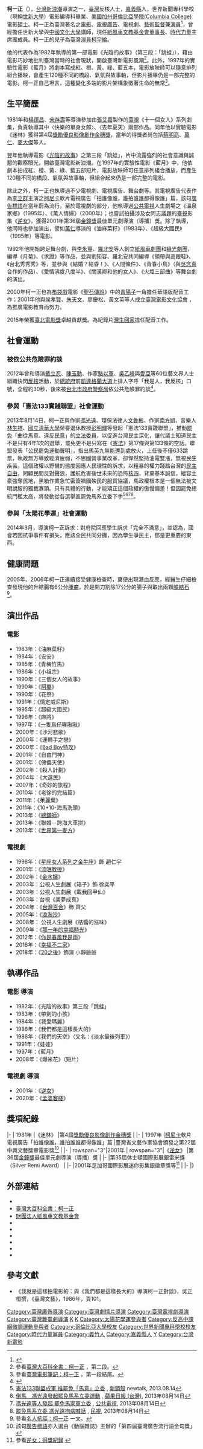 {{藝人
| 姓名 = 柯一正<br>Ko I-chen
| 類型 = 導演
| 圖片 = 柯一正-美國之音.jpg
| 圖片尺寸 = 300px
| 圖片簡介 = 
| 羅馬拼音 = Ko I-Chen
| 英文名 = 
| 暱稱 = 
| 國籍 = {{ROC}}
| 籍貫 = 
| 出生日期 = {{birth_date_and _age|1949|2|10}}
| 出生地點 = {{ROC|臺灣省}}[[臺南縣|臺南縣]][[東石區|東石區]][[義竹鄉|義竹鄉]]（今屬[[嘉義縣|嘉義縣]]）
| 逝世日期 = 
| 逝世地點 = 
| 職業 = 導演、演員
| 語言 = [[臺語|臺語]]、[[中華民國國語|國語]]、[[英語|英語]]
| 教育程度 = [[美國|美國]][[加州|加州]][[哥倫比亞學院Columbia_College|哥倫比亞學院Columbia College]]電影[[碩士|碩士]]
| 宗教信仰 = 
| 配偶 = 前妻（蘇沅玲－1987年）<br>{{marriage|劉知容|2009}}
| 兒女 = 兒子：[[柯宇綸|柯宇綸]]（{{age|1977|4|28}}歲）<br>女兒：柯怡安
| 父母 = 
| 音樂類型 = 
| 演奏樂器 = 
| 出道地點 = {{TWN}}
| 出道作 = 
| 出道日期 = 1981年
| 代表作 = 
| 活躍年代 = 1980年代至今
| 唱片公司 = 
| 經紀公司 = 
| 網站 = 
| 相關團體 = {{時代力量}}
| 獎項 = [[臺北電影獎|臺北電影獎]]<br>'''卓越貢獻獎'''<br>2015年
| IMDb = 0461904
| 音樂專輯 = 
| 電影 = 
| 主持節目 = 
| 電視劇 = 
| 廣播劇 = 
| 舞台劇 = 
| 書籍 = 
| goldenbellawards = '''單元劇導演獎'''<br>2001年 《[[逆女|逆女]]》
}}

'''柯一正'''（{{bd|1949年|2月10日|||catIdx=K柯}}），[[台灣新浪潮|台灣新浪潮]]導演之一，[[臺灣|臺灣]]反核人士，[[嘉義縣|嘉義縣]]人，世界新聞專科學校（現稱[[世新大學|世新大學]]）電影編導科畢業、[[美國|美國]][[加州|加州]][[哥倫比亞學院(Columbia_College)|哥倫比亞學院(Columbia College)]]電影[[碩士|碩士]]。柯一正為臺灣著名之[[電影|電影]]、[[電視廣告|電視廣告]]、電視劇、[[藝術監督|藝術監督]]兼[[演員|演員]]<ref>{{cite web|url=http://newnet.tw/Newsletter/Comment.aspx?Iinfo=5&iNumber=24027|title=紙風車再演"新月傳奇" 重新喚醒人類重視保育|publisher=新網|author=麻念台|date=2017-04-05|accessdate=2017-03-21|archive-date=2021-01-11|archive-url=https://web.archive.org/web/20210111141653/http://newnet.tw/Newsletter/Comment.aspx?Iinfo=5&iNumber=24027|dead-url=no}}</ref>，曾經擔任世新大學與[[中國文化大學|中國文化大學]]講師，現任[[紙風車文教基金會|紙風車文教基金會]][[董事長|董事長]]、[[時代力量|時代力量]]主席團成員。柯一正的兒子為臺灣[[演員|演員]][[柯宇綸|柯宇綸]]。

他的代表作為1982年執導的第一部電影《光陰的故事》（第三段：「跳蛙」），藉由電影巧妙地批判臺灣當時的社會現狀，開啟臺灣新電影風潮<ref>參看[http://nrch.culture.tw/twpedia.aspx?id=14092 臺灣大百科全書：柯一正] {{Wayback|url=http://nrch.culture.tw/twpedia.aspx?id=14092 |date=20210111141647 }}，第二段。</ref>。此外，1997年的實驗性電影《藍月》將劇本寫成紅、橙、黃、綠、藍五本，電影放映師可以隨意排列組合播映，會產生120種不同的橋段、氣氛與故事軸，但影片播畢仍是一部完整的電影。柯一正自己坦言，這種變化多端的影片架構象徵著生命的無常<ref>參看[http://movie1.cca.gov.tw/People/Content.asp?ID=51 臺灣電影筆記：柯一正] {{webarchive|url=https://web.archive.org/web/20100512211226/http://movie1.cca.gov.tw/People/Content.asp?ID=51 |date=2010-05-12 }}，第一段結尾。</ref>。

== 生平簡歷 ==
1981年和[[楊德昌|楊德昌]]、[[宋存壽|宋存壽]]等導演參加由[[張艾嘉|張艾嘉]]製作的[[臺灣電視公司|臺視]]《十一個女人》系列劇集，負責執導其中〈快樂的單身女郎〉、〈去年夏天〉兩部作品。同年他以實驗電影《迷林》獲得第4屆[[金穗獎|獎勵優良影像創作金穗獎]]，當年的得獎者尚包括[[蔡明亮|蔡明亮]]、[[萬仁|萬仁]]、[[麥大傑|麥大傑]]等人。

翌年他執導電影《[[光陰的故事_(電影)|光陰的故事]]》之第三段「跳蛙」，片中流露強烈的社會意識與誠懇的觀察眼光，開啟臺灣電影新浪潮。在1997年的實驗性電影《藍月》中，他依劇本拍成紅、橙、黃、綠、藍五部短片，電影放映師可任意排列組合播放，而產生120種不同的橋段、氣氛與故事軸，但組合起來仍是一部完整的電影。

除此之外，柯一正也執導過不少電視劇、電視廣告、舞台劇等。其電視廣告代表作為[[李立群|李立群]]主演之[[柯尼卡|柯尼卡]]軟片電視廣告「拍誰像誰，誰拍誰誰都得像誰」篇，該句[[廣告標語|廣告標語]]在當年蔚為流行。至於電視劇的部分，他執導過[[公共電視文化事業基金會|公共電視]]人生劇場之《溫泉家鄉》（1995年）、《萬人情婦》（2000年）；也嘗試拍攝涉及女同志議題的[[臺灣電視公司|臺視]]影集《[[逆女|逆女]]》，獲得2001年第36屆[[金鐘獎|金鐘獎]]最佳單元劇導演（導播）獎。除了執導，他同時也參加演出，譬如[[萬仁|萬仁]]導演的《油麻菜籽》（1983年）、《超級大國民》（1995年）等電影。

1992年他開始跨足舞台劇，與[[李永豐|李永豐]]、[[羅北安|羅北安]]等人創立[[紙風車劇團|紙風車劇團]]和[[綠光劇團|綠光劇團]]，編導《月菊》、《求證》等作品，並與劉知容、羅北安共同編導《領帶與高跟鞋》、《台北秀秀秀》等，並參與《結婚？結昏！》、《人間條件》、《青春小鳥》（與[[吳念真|吳念真]]合作的作品）、《愛情沸度八度半》、《關漢卿和他的女人》、《火炬三部曲》等舞台劇的演出。

2000年柯一正也為[[布袋戲|布袋戲]]電影《[[聖石傳說|聖石傳說]]》中的[[青陽子|青陽子]]一角擔任華語版配音工作；2001年他與[[侯孝賢|侯孝賢]]、[[朱天文|朱天文]]、廖慶松、黃文英等人成立[http://www.twfilm.org/ 臺灣電影文化協會] {{Wayback|url=http://www.twfilm.org/ |date=20210111141750 }}，為推廣電影教育而努力。

2015年榮獲[[臺北電影獎|臺北電影獎]]卓越貢獻獎。為紀錄片[[灣生回家|灣生回家]]擔任配音工作。

==社會運動==
===被依公共危險罪約談===
2012年曾和導演[[戴立忍|戴立忍]]、[[陳玉勳|陳玉勳]]、作家[[駱以軍|駱以軍]]、[[吳乙峰|吳乙峰]]與[[愛亞|愛亞]]等60位藝文界人士組織快閃[[反核|反核]]活動，於[[中華民國總統府_(台北)|總統府]]前[[凱達格蘭大道|凱達格蘭大道]]上排人字呼「我是人，我反核」口號，全程約30秒，後來被[[台北市政府警察局|台北市政府警察局]]依公共危險罪約談<ref>{{Cite web |url=http://www.nownews.com/2012/06/08/91-2822233.htm |title=反核被警約談、查稅,　[[林世嘉|林世嘉]]：馬英九才是違反公共危險罪 |access-date=2012-06-17 |archive-date=2012-08-18 |archive-url=https://web.archive.org/web/20120818130653/http://www.nownews.com/2012/06/08/91-2822233.htm |dead-url=no }}</ref>。
===參與「憲法133實踐聯盟」社會運動===
2013年8月14日，柯一正與作家[[馮光遠|馮光遠]]、環保法律人[[文魯彬|文魯彬]]、作家[[南方朔|南方朔]]、音樂人[[林生祥|林生祥]]、[[國立清華大學|國立清華大學]]榮譽退休教授[[彭明輝_(工程學家)|彭明輝]]等發起「憲法133實踐聯盟」，推動[[罷免|罷免]]「曲從馬意、違反[[民意|民意]]」的[[立法委員|立法委員]]，以促進台灣民主深化，讓代議士知道民主不是只有4年1次的選舉，罷免更不是只寫在《[[中華民國憲法|憲法]]》第17條與第133條的空話。聯盟發表「公民罷免運動聲明」，指出馬英九無能還到處放火，上任後不僅633跳票，執政無方導致經濟疲弱，不思國營事業改革，卻悍然堅持油電雙漲，無視民生疾苦。這個政權以野蠻的態度回應人民理性的訴求，以粗暴的權力踐踏台灣的[[民主|民主]][[自由|自由]]，罔顧民間反對聲浪，護航危害後世未來的恐怖[[核四|核四]]，背棄基本誠信，縱容土豪強奪民地，黑箱作業急忙密簽禍國殃民的服貿協議，馬政權根本是一個無法被文明說服的獨裁寡頭。只有具體的行動，才能矯正這個政權的傲慢偏差！但因罷免總統門檻太高，將發動從各選舉區罷免馬系立委下手<ref>[http://www.newtalk.tw/news/2013/08/14/39184.html 憲法133聯盟成軍 推罷免「馬意」立委] {{Wayback|url=http://www.newtalk.tw/news/2013/08/14/39184.html |date=20130817230008 }}, [[新頭殼|新頭殼]] newtalk, 2013.08.14</ref><ref>[http://www.appledaily.com.tw/realtimenews/article/new/20130814/242183/ 倒馬　馮光遠發起罷免馬系立委運動] {{Wayback|url=http://www.appledaily.com.tw/realtimenews/article/new/20130814/242183/ |date=20160412060829 }}, [[蘋果日報_(台灣)|蘋果日報 (台灣)]], 2013年08月14日</ref><ref>[http://news.pts.org.tw/detail.php?NEENO=247668 馮光遠等人發起 罷免馬家軍立委] {{Wayback|url=http://news.pts.org.tw/detail.php?NEENO=247668 |date=20151003164524 }}, [[公共電視台|公共電視]], 2013年08月14日</ref><ref>[http://m.ftv.com.tw/newscontent.aspx?sno=2013814P07M1 罷免馬系立委 馮光遠抱病喊話] {{Wayback|url=http://m.ftv.com.tw/newscontent.aspx?sno=2013814P07M1 |date=20131002055024 }}, [[民視|民視]], 2013年08月14日</ref>。
===參與「太陽花學運」社會運動===
2014年3月，導演柯一正訴求：對府院回應學生訴求「完全不滿意」，並認為，國會若因抗爭事件有損失，應該全民共同分攤，因為學生爭民主，那是更重要的東西。

== 健康問題 ==
2005年、2006年柯一正連續接受健康檢查時，糞便出現潛血反應，經醫生仔細檢查發現他的升結腸有6公分[[腫瘤|腫瘤]]，於是開刀割除17公分的腸子與取出兩顆[[膽石症|膽結石]]<ref>參看[http://mag.udn.com/mag/life/storypage.jsp?f_ART_ID=189284 名人抗癌：柯一正] {{Wayback|url=http://mag.udn.com/mag/life/storypage.jsp?f_ART_ID=189284 |date=20160304193750 }}一文。</ref>。

== 演出作品 ==
===電影===
* 1983年：《油麻菜籽》
* 1984年：《安安》
* 1985年：《青梅竹馬》
* 1986年：《小祖宗》
* 1990年：《三個女人的故事》
* 1990年：《[[阿嬰|阿嬰]]》
* 1990年：《花祭》
* 1991年：《情定威尼斯》
* 1995年：《超級大國民》
* 1996年：《麻將》
* 1997年：《[[一隻鳥仔哮啾啾|一隻鳥仔哮啾啾]]》
* 2000年：《沙河悲歌》
* 2000年：《運轉手之戀》
* 2000年：《[[Bad_Boy特攻|Bad Boy特攻]]》
* 2001年：《自由門神》
* 2001年：《傀儡天使》
* 2002年：《殺人計劃》
* 2004年：《大選民》
* 2007年：《奇妙的旅程》
* 2010年：《老徐的完結篇》
* 2011年：《茱麗葉》
* 2011年：《10+10-海馬洗頭》
* 2013年：《[[總舖師_(電影)|總鋪師]]》
* 2013年：《聯婚－跨海大車拼》
* 2013年：《[[世界第一麥方|世界第一麥方]]》

===電視劇===
*1998年：《[[星座女人系列之金牛座|星座女人系列之金牛座]]》飾 趙仁宇
*2001年：《[[流氓教授|流氓教授]]》
*2002年：《[[金水嬸|金水嬸]]》
*2003年：公視人生劇展《箱子》飾 徐奕平
*2003年：公視人生劇展《載我回甲仙》
*2003年：台視《美夢成真》
*2004年：《[[台灣百合_(電視劇)|台灣百合]]》飾 齊父
*2005年：《[[浪淘沙_(電視劇)|浪淘沙]]》
*2008年： 公視人生劇展《桔醬的滋味》
*2009年：《[[那一年的幸福時光|那一年的幸福時光]]》
*2012年：《[[你是春風我是雨|你是春風我是雨]]》
*2016年：《[[幸福不二家|幸福不二家]]》
*2018年：《[[20之後|20之後]]》飾演 小靜爺爺

== 執導作品 ==
===電影 導演===
* 1982年：《光陰的故事》第三段「跳蛙」
* 1983年：《帶劍的小孩》
* 1984年：《我愛瑪麗》
* 1986年：《我們都是這樣長大的》
* 1986年：《我們的天空》（又名：《淡水最後列車》）
* 1991年：《娃娃》
* 1997年：《藍月》
* 2008年：《爆米花》（短片）

===電視劇 導演===
* 2001年：《[[逆女|逆女]]》
* 2020年：《[[孟婆客棧（歌仔戲電視劇）|孟婆客棧]]》

== 獎項紀錄 ==
{{awards table}}
|- 
| 1981年
|《迷林》
|第4屆[[金穗獎|獎勵優良影像創作金穗獎]]
| {{won}}
|-
| 1997年
|[[柯尼卡|柯尼卡]]軟片電視廣告「拍誰像誰，誰拍誰誰都得像誰」篇
|臺灣省文藝作家協會頒發之第22屆中興文藝獎章電影獎<ref>該句[[廣告標語|廣告標語]]亦入選由《動腦雜誌》主辦的「第四屆臺灣廣告流行語金句獎」</ref>
| {{won}}
|-
| rowspan="3"|2001年
| rowspan="3"|《[[逆女|逆女]]》
|第36屆[[金鐘獎|金鐘獎]]最佳單元劇導演（導播）獎
| {{won}}
|-
|第35屆休士頓國際影展銀雷米獎（Silver Remi Award）
| {{won}}
|-
|2001年芝加哥國際影展迷你影集銀徽章獎等<ref>參看[http://www.ttv.com.tw/drama08/ForbiddenLove/award.asp 逆女：得獎紀錄] {{Wayback|url=http://www.ttv.com.tw/drama08/ForbiddenLove/award.asp |date=20190503051735 }}</ref>
| {{won}}
|-
|}

== 外部連結 ==
* {{facebook|imagelephant}}
* [http://nrch.culture.tw/twpedia.aspx?id=14092 臺灣大百科全書：柯一正] {{Wayback|url=http://nrch.culture.tw/twpedia.aspx?id=14092 |date=20210111141647 }}
* [http://www.paperwindmill.com.tw/ 財團法人紙風車文教基金會] {{Wayback|url=http://www.paperwindmill.com.tw/ |date=20210119204020 }}
* {{imdb name|0461904}}
* {{Amg name|200283}}
* {{hkmdb name|5606}}
* {{douban people}}
* {{Mtime people|893683}}
* {{taiwancinema people|29443}}

== 參考文獻 ==
* 《我就是這樣拍電影的：與《我們都是這樣長大的》導演柯一正對談》，吳正桓撰，《臺灣文藝》，1986年，頁101。
<div class="references-small">
<references />
</div>
{{太陽花學運}}
{{反高中課綱微調運動}}
{{金鐘獎迷你劇集／電視電影導演}}
{{台北電影獎卓越貢獻獎}}
{{Portal bar|台灣|政治|電影|文學|人物}}
[[Category:臺灣廣告導演|Category:臺灣廣告導演]]
[[Category:臺灣劇情片導演|Category:臺灣劇情片導演]]
[[Category:臺灣電視劇導演|Category:臺灣電視劇導演]]
[[Category:臺灣舞臺劇導演|Category:臺灣舞臺劇導演]]
[[Category:台灣編劇|K]]
[[Category:藝術監督|K]]
[[Category:太陽花學運參與者|Category:太陽花學運參與者]]
[[Category:反高中課綱微調運動參與者|Category:反高中課綱微調運動參與者]]
[[Category:哥倫比亞大學校友|Category:哥倫比亞大學校友]]
[[Category:世界新聞專科學校校友|Category:世界新聞專科學校校友]]
[[Category:時代力量黨員|Category:時代力量黨員]]
[[Category:義竹人|Category:義竹人]]
[[Category:嘉義縣人|Category:嘉義縣人]]
[[Category:柯姓|Y]]
[[Category:台灣新電影|Category:台灣新電影]]
